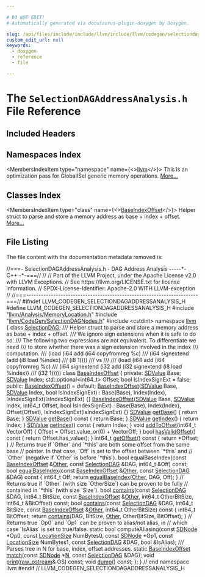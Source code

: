 ```yaml
---

# DO NOT EDIT!
# Automatically generated via docusaurus-plugin-doxygen by Doxygen.

slug: /api/files/include/include/llvm/include/llvm/codegen/selectiondagaddressanalysis-h
custom_edit_url: null
keywords:
  - doxygen
  - reference
  - file

---
```





# The `SelectionDAGAddressAnalysis.h` File Reference

<DoxygenPage pluginConfig={pluginConfig}>



## Included Headers

<IncludesList>
<IncludesListItem
  filePath="llvm/Analysis/MemoryLocation.h"
  permalink="/docs/api/files/include/include/llvm/include/llvm/analysis/memorylocation-h"
  isLocal="true" />
<IncludesListItem
  filePath="llvm/CodeGen/SelectionDAGNodes.h"
  permalink="/docs/api/files/include/include/llvm/include/llvm/codegen/selectiondagnodes-h"
  isLocal="true" />
<IncludesListItem
  filePath="cstdint"
  permalink=""
  isLocal="false" />
</IncludesList>

## Namespaces Index

<MembersIndex>

<MembersIndexItem
  type="namespace"
  name={<><a href="/docs/api/namespaces/llvm">llvm</a></>}>
This is an optimization pass for GlobalISel generic memory operations. <a href="/docs/api/namespaces/llvm/#details">More...</a>
</MembersIndexItem>

</MembersIndex>

## Classes Index

<MembersIndex>

<MembersIndexItem
  type="class"
  name={<><a href="/docs/api/classes/llvm/baseindexoffset">BaseIndexOffset</a></>}>
Helper struct to parse and store a memory address as base + index + offset. <a href="/docs/api/classes/llvm/baseindexoffset/#details">More...</a>
</MembersIndexItem>

</MembersIndex>


## File Listing

The file content with the documentation metadata removed is:

<ProgramListing>

<Link id="l00001" /><CodeLine lineNumber="1"><Highlight kind="comment">//===- SelectionDAGAddressAnalysis.h - DAG Address Analysis -----&#42;- C++ -&#42;-===//</Highlight><Highlight kind="normal"></Highlight></CodeLine>
<Link id="l00002" /><CodeLine lineNumber="2"><Highlight kind="normal"></Highlight><Highlight kind="comment">//</Highlight><Highlight kind="normal"></Highlight></CodeLine>
<Link id="l00003" /><CodeLine lineNumber="3"><Highlight kind="normal"></Highlight><Highlight kind="comment">// Part of the LLVM Project, under the Apache License v2.0 with LLVM Exceptions.</Highlight><Highlight kind="normal"></Highlight></CodeLine>
<Link id="l00004" /><CodeLine lineNumber="4"><Highlight kind="normal"></Highlight><Highlight kind="comment">// See https://llvm.org/LICENSE.txt for license information.</Highlight><Highlight kind="normal"></Highlight></CodeLine>
<Link id="l00005" /><CodeLine lineNumber="5"><Highlight kind="normal"></Highlight><Highlight kind="comment">// SPDX-License-Identifier: Apache-2.0 WITH LLVM-exception</Highlight><Highlight kind="normal"></Highlight></CodeLine>
<Link id="l00006" /><CodeLine lineNumber="6"><Highlight kind="normal"></Highlight><Highlight kind="comment">//</Highlight><Highlight kind="normal"></Highlight></CodeLine>
<Link id="l00007" /><CodeLine lineNumber="7"><Highlight kind="normal"></Highlight><Highlight kind="comment">//===----------------------------------------------------------------------===//</Highlight><Highlight kind="normal"></Highlight></CodeLine>
<Link id="l00008" /><CodeLine lineNumber="8"><Highlight kind="normal"></Highlight></CodeLine>
<Link id="l00009" /><CodeLine lineNumber="9"><Highlight kind="normal"></Highlight><Highlight kind="preprocessor">#ifndef LLVM&#95;CODEGEN&#95;SELECTIONDAGADDRESSANALYSIS&#95;H</Highlight><Highlight kind="normal"></Highlight></CodeLine>
<Link id="l00010" /><CodeLine lineNumber="10"><Highlight kind="normal"></Highlight><Highlight kind="preprocessor">#define LLVM&#95;CODEGEN&#95;SELECTIONDAGADDRESSANALYSIS&#95;H</Highlight><Highlight kind="normal"></Highlight></CodeLine>
<Link id="l00011" /><CodeLine lineNumber="11"><Highlight kind="normal"></Highlight></CodeLine>
<Link id="l00012" /><CodeLine lineNumber="12"><Highlight kind="normal"></Highlight><Highlight kind="preprocessor">#include &quot;<a href="/docs/api/files/include/include/llvm/include/llvm/analysis/memorylocation-h">llvm/Analysis/MemoryLocation.h</a>&quot;</Highlight><Highlight kind="normal"></Highlight></CodeLine>
<Link id="l00013" /><CodeLine lineNumber="13"><Highlight kind="normal"></Highlight><Highlight kind="preprocessor">#include &quot;<a href="/docs/api/files/include/include/llvm/include/llvm/codegen/selectiondagnodes-h">llvm/CodeGen/SelectionDAGNodes.h</a>&quot;</Highlight><Highlight kind="normal"></Highlight></CodeLine>
<Link id="l00014" /><CodeLine lineNumber="14"><Highlight kind="normal"></Highlight><Highlight kind="preprocessor">#include &lt;cstdint&gt;</Highlight><Highlight kind="normal"></Highlight></CodeLine>
<Link id="l00015" /><CodeLine lineNumber="15"><Highlight kind="normal"></Highlight></CodeLine>
<Link id="l00016" /><CodeLine lineNumber="16"><Highlight kind="normal"></Highlight><Highlight kind="keyword">namespace </Highlight><Highlight kind="normal"><a href="/docs/api/namespaces/llvm">llvm</a> &#123;</Highlight></CodeLine>
<Link id="l00017" /><CodeLine lineNumber="17"><Highlight kind="normal"></Highlight></CodeLine>
<Link id="l00018" /><CodeLine lineNumber="18"><Highlight kind="normal"></Highlight><Highlight kind="keyword">class </Highlight><Highlight kind="normal"><a href="/docs/api/classes/llvm/selectiondag">SelectionDAG</a>;</Highlight></CodeLine>
<Link id="l00019" /><CodeLine lineNumber="19"><Highlight kind="normal"></Highlight><Highlight kind="comment"></Highlight></CodeLine>
<Link id="l00020" /><CodeLine lineNumber="20"><Highlight kind="comment">/// Helper struct to parse and store a memory address as base + index + offset.</Highlight></CodeLine>
<Link id="l00021" /><CodeLine lineNumber="21"><Highlight kind="comment">/// We ignore sign extensions when it is safe to do so.</Highlight></CodeLine>
<Link id="l00022" /><CodeLine lineNumber="22"><Highlight kind="comment">/// The following two expressions are not equivalent. To differentiate we need</Highlight></CodeLine>
<Link id="l00023" /><CodeLine lineNumber="23"><Highlight kind="comment">/// to store whether there was a sign extension involved in the index</Highlight></CodeLine>
<Link id="l00024" /><CodeLine lineNumber="24"><Highlight kind="comment">/// computation.</Highlight></CodeLine>
<Link id="l00025" /><CodeLine lineNumber="25"><Highlight kind="comment">///  (load (i64 add (i64 copyfromreg %c)</Highlight></CodeLine>
<Link id="l00026" /><CodeLine lineNumber="26"><Highlight kind="comment">///                 (i64 signextend (add (i8 load %index)</Highlight></CodeLine>
<Link id="l00027" /><CodeLine lineNumber="27"><Highlight kind="comment">///                                      (i8 1))))</Highlight></CodeLine>
<Link id="l00028" /><CodeLine lineNumber="28"><Highlight kind="comment">/// vs</Highlight></CodeLine>
<Link id="l00029" /><CodeLine lineNumber="29"><Highlight kind="comment">///</Highlight></CodeLine>
<Link id="l00030" /><CodeLine lineNumber="30"><Highlight kind="comment">/// (load (i64 add (i64 copyfromreg %c)</Highlight></CodeLine>
<Link id="l00031" /><CodeLine lineNumber="31"><Highlight kind="comment">///                (i64 signextend (i32 add (i32 signextend (i8 load %index))</Highlight></CodeLine>
<Link id="l00032" /><CodeLine lineNumber="32"><Highlight kind="comment">///                                         (i32 1)))))</Highlight><Highlight kind="normal"></Highlight></CodeLine>
<Link id="l00033" /><CodeLine lineNumber="33" lineLink="/docs/api/classes/llvm/baseindexoffset"><Highlight kind="normal"></Highlight><Highlight kind="keyword">class </Highlight><Highlight kind="normal"><a href="/docs/api/classes/llvm/baseindexoffset/#a374faeeff146333ad33a11b1e6b2e1dc">BaseIndexOffset</a> &#123;</Highlight></CodeLine>
<Link id="l00034" /><CodeLine lineNumber="34"><Highlight kind="normal"></Highlight><Highlight kind="keyword">private</Highlight><Highlight kind="normal">:</Highlight></CodeLine>
<Link id="l00035" /><CodeLine lineNumber="35"><Highlight kind="normal">  <a href="/docs/api/classes/llvm/sdvalue">SDValue</a> Base;</Highlight></CodeLine>
<Link id="l00036" /><CodeLine lineNumber="36"><Highlight kind="normal">  <a href="/docs/api/classes/llvm/sdvalue">SDValue</a> Index;</Highlight></CodeLine>
<Link id="l00037" /><CodeLine lineNumber="37"><Highlight kind="normal">  std::optional&lt;int64&#95;t&gt; Offset;</Highlight></CodeLine>
<Link id="l00038" /><CodeLine lineNumber="38"><Highlight kind="normal">  </Highlight><Highlight kind="keywordtype">bool</Highlight><Highlight kind="normal"> IsIndexSignExt = </Highlight><Highlight kind="keyword">false</Highlight><Highlight kind="normal">;</Highlight></CodeLine>
<Link id="l00039" /><CodeLine lineNumber="39"><Highlight kind="normal"></Highlight></CodeLine>
<Link id="l00040" /><CodeLine lineNumber="40"><Highlight kind="normal"></Highlight><Highlight kind="keyword">public</Highlight><Highlight kind="normal">:</Highlight></CodeLine>
<Link id="l00041" /><CodeLine lineNumber="41" lineLink="/docs/api/classes/llvm/baseindexoffset/#a374faeeff146333ad33a11b1e6b2e1dc"><Highlight kind="normal">  <a href="/docs/api/classes/llvm/baseindexoffset/#a374faeeff146333ad33a11b1e6b2e1dc">BaseIndexOffset</a>() = </Highlight><Highlight kind="keywordflow">default</Highlight><Highlight kind="normal">;</Highlight></CodeLine>
<Link id="l00042" /><CodeLine lineNumber="42" lineLink="/docs/api/classes/llvm/baseindexoffset/#aa1d49ec6480b43b8753d1a3c4cc259ca"><Highlight kind="normal">  <a href="/docs/api/classes/llvm/baseindexoffset/#aa1d49ec6480b43b8753d1a3c4cc259ca">BaseIndexOffset</a>(<a href="/docs/api/classes/llvm/sdvalue">SDValue</a> Base, <a href="/docs/api/classes/llvm/sdvalue">SDValue</a> Index, </Highlight><Highlight kind="keywordtype">bool</Highlight><Highlight kind="normal"> IsIndexSignExt)</Highlight></CodeLine>
<Link id="l00043" /><CodeLine lineNumber="43"><Highlight kind="normal">      : Base(Base), Index(Index), IsIndexSignExt(IsIndexSignExt) &#123;&#125;</Highlight></CodeLine>
<Link id="l00044" /><CodeLine lineNumber="44" lineLink="/docs/api/classes/llvm/baseindexoffset/#a6076b6ce277b539ad856543dbe593406"><Highlight kind="normal">  <a href="/docs/api/classes/llvm/baseindexoffset/#a6076b6ce277b539ad856543dbe593406">BaseIndexOffset</a>(<a href="/docs/api/classes/llvm/sdvalue">SDValue</a> Base, <a href="/docs/api/classes/llvm/sdvalue">SDValue</a> Index, int64&#95;t Offset,</Highlight></CodeLine>
<Link id="l00045" /><CodeLine lineNumber="45"><Highlight kind="normal">                  </Highlight><Highlight kind="keywordtype">bool</Highlight><Highlight kind="normal"> IsIndexSignExt)</Highlight></CodeLine>
<Link id="l00046" /><CodeLine lineNumber="46"><Highlight kind="normal">      : Base(Base), Index(Index), Offset(Offset),</Highlight></CodeLine>
<Link id="l00047" /><CodeLine lineNumber="47"><Highlight kind="normal">        IsIndexSignExt(IsIndexSignExt) &#123;&#125;</Highlight></CodeLine>
<Link id="l00048" /><CodeLine lineNumber="48"><Highlight kind="normal"></Highlight></CodeLine>
<Link id="l00049" /><CodeLine lineNumber="49" lineLink="/docs/api/classes/llvm/baseindexoffset/#ac641aa959c35aecaff0c720d2fb02877"><Highlight kind="normal">  <a href="/docs/api/classes/llvm/sdvalue">SDValue</a> <a href="/docs/api/classes/llvm/baseindexoffset/#ac641aa959c35aecaff0c720d2fb02877">getBase</a>() &#123; </Highlight><Highlight kind="keywordflow">return</Highlight><Highlight kind="normal"> Base; &#125;</Highlight></CodeLine>
<Link id="l00050" /><CodeLine lineNumber="50" lineLink="/docs/api/classes/llvm/baseindexoffset/#a8865b611128963efe02bef8f4a249540"><Highlight kind="normal">  <a href="/docs/api/classes/llvm/sdvalue">SDValue</a> <a href="/docs/api/classes/llvm/baseindexoffset/#a8865b611128963efe02bef8f4a249540">getBase</a>()</Highlight><Highlight kind="keyword"> const </Highlight><Highlight kind="normal">&#123; </Highlight><Highlight kind="keywordflow">return</Highlight><Highlight kind="normal"> Base; &#125;</Highlight></CodeLine>
<Link id="l00051" /><CodeLine lineNumber="51" lineLink="/docs/api/classes/llvm/baseindexoffset/#ae855b2f9fb0f1270a7ca4e9d13827bef"><Highlight kind="normal">  <a href="/docs/api/classes/llvm/sdvalue">SDValue</a> <a href="/docs/api/classes/llvm/baseindexoffset/#ae855b2f9fb0f1270a7ca4e9d13827bef">getIndex</a>() &#123; </Highlight><Highlight kind="keywordflow">return</Highlight><Highlight kind="normal"> Index; &#125;</Highlight></CodeLine>
<Link id="l00052" /><CodeLine lineNumber="52" lineLink="/docs/api/classes/llvm/baseindexoffset/#a1caf3cce078c4dc2ba860f6ae28cfd96"><Highlight kind="normal">  <a href="/docs/api/classes/llvm/sdvalue">SDValue</a> <a href="/docs/api/classes/llvm/baseindexoffset/#a1caf3cce078c4dc2ba860f6ae28cfd96">getIndex</a>()</Highlight><Highlight kind="keyword"> const </Highlight><Highlight kind="normal">&#123; </Highlight><Highlight kind="keywordflow">return</Highlight><Highlight kind="normal"> Index; &#125;</Highlight></CodeLine>
<Link id="l00053" /><CodeLine lineNumber="53" lineLink="/docs/api/classes/llvm/baseindexoffset/#a5b8016b83fdc771649be67e32365ed46"><Highlight kind="normal">  </Highlight><Highlight kind="keywordtype">void</Highlight><Highlight kind="normal"> <a href="/docs/api/classes/llvm/baseindexoffset/#a5b8016b83fdc771649be67e32365ed46">addToOffset</a>(int64&#95;t VectorOff) &#123;</Highlight></CodeLine>
<Link id="l00054" /><CodeLine lineNumber="54"><Highlight kind="normal">    Offset = Offset.value&#95;or(0) + VectorOff;</Highlight></CodeLine>
<Link id="l00055" /><CodeLine lineNumber="55"><Highlight kind="normal">  &#125;</Highlight></CodeLine>
<Link id="l00056" /><CodeLine lineNumber="56" lineLink="/docs/api/classes/llvm/baseindexoffset/#a4bf52988309e35f73333eda491038c4c"><Highlight kind="normal">  </Highlight><Highlight kind="keywordtype">bool</Highlight><Highlight kind="normal"> <a href="/docs/api/classes/llvm/baseindexoffset/#a4bf52988309e35f73333eda491038c4c">hasValidOffset</a>()</Highlight><Highlight kind="keyword"> const </Highlight><Highlight kind="normal">&#123; </Highlight><Highlight kind="keywordflow">return</Highlight><Highlight kind="normal"> Offset.has&#95;value(); &#125;</Highlight></CodeLine>
<Link id="l00057" /><CodeLine lineNumber="57" lineLink="/docs/api/classes/llvm/baseindexoffset/#ae4b750e4ebad2069dd456327435d1e41"><Highlight kind="normal">  int64&#95;t <a href="/docs/api/classes/llvm/baseindexoffset/#ae4b750e4ebad2069dd456327435d1e41">getOffset</a>()</Highlight><Highlight kind="keyword"> const </Highlight><Highlight kind="normal">&#123; </Highlight><Highlight kind="keywordflow">return</Highlight><Highlight kind="normal"> &#42;Offset; &#125;</Highlight></CodeLine>
<Link id="l00058" /><CodeLine lineNumber="58"><Highlight kind="normal"></Highlight></CodeLine>
<Link id="l00059" /><CodeLine lineNumber="59"><Highlight kind="normal">  </Highlight><Highlight kind="comment">// Returns true if &#96;Other&#96; and &#96;&#42;this&#96; are both some offset from the same base</Highlight><Highlight kind="normal"></Highlight></CodeLine>
<Link id="l00060" /><CodeLine lineNumber="60"><Highlight kind="normal">  </Highlight><Highlight kind="comment">// pointer. In that case, &#96;Off&#96; is set to the offset between &#96;&#42;this&#96; and</Highlight><Highlight kind="normal"></Highlight></CodeLine>
<Link id="l00061" /><CodeLine lineNumber="61"><Highlight kind="normal">  </Highlight><Highlight kind="comment">// &#96;Other&#96; (negative if &#96;Other&#96; is before &#96;&#42;this&#96;).</Highlight><Highlight kind="normal"></Highlight></CodeLine>
<Link id="l00062" /><CodeLine lineNumber="62"><Highlight kind="normal">  </Highlight><Highlight kind="keywordtype">bool</Highlight><Highlight kind="normal"> equalBaseIndex(</Highlight><Highlight kind="keyword">const</Highlight><Highlight kind="normal"> <a href="/docs/api/classes/llvm/giseladdressing/baseindexoffset">BaseIndexOffset</a> &amp;<a href="/docs/api/namespaces/llvm/#a9eb4f5b98b70ee4fab9614ed58282c1fa6311ae17c1ee52b36e68aaf4ad066387">Other</a>, </Highlight><Highlight kind="keyword">const</Highlight><Highlight kind="normal"> <a href="/docs/api/classes/llvm/selectiondag">SelectionDAG</a> &amp;DAG,</Highlight></CodeLine>
<Link id="l00063" /><CodeLine lineNumber="63"><Highlight kind="normal">                      int64&#95;t &amp;Off) </Highlight><Highlight kind="keyword">const</Highlight><Highlight kind="normal">;</Highlight></CodeLine>
<Link id="l00064" /><CodeLine lineNumber="64"><Highlight kind="normal"></Highlight></CodeLine>
<Link id="l00065" /><CodeLine lineNumber="65" lineLink="/docs/api/classes/llvm/baseindexoffset/#a7d268805c7a41b42d2fc6afa74735e34"><Highlight kind="normal">  </Highlight><Highlight kind="keywordtype">bool</Highlight><Highlight kind="normal"> <a href="/docs/api/classes/llvm/baseindexoffset/#a7d268805c7a41b42d2fc6afa74735e34">equalBaseIndex</a>(</Highlight><Highlight kind="keyword">const</Highlight><Highlight kind="normal"> <a href="/docs/api/classes/llvm/baseindexoffset/#a374faeeff146333ad33a11b1e6b2e1dc">BaseIndexOffset</a> &amp;<a href="/docs/api/namespaces/llvm/#a9eb4f5b98b70ee4fab9614ed58282c1fa6311ae17c1ee52b36e68aaf4ad066387">Other</a>,</Highlight></CodeLine>
<Link id="l00066" /><CodeLine lineNumber="66"><Highlight kind="normal">                      </Highlight><Highlight kind="keyword">const</Highlight><Highlight kind="normal"> <a href="/docs/api/classes/llvm/selectiondag">SelectionDAG</a> &amp;DAG)</Highlight><Highlight kind="keyword"> const </Highlight><Highlight kind="normal">&#123;</Highlight></CodeLine>
<Link id="l00067" /><CodeLine lineNumber="67"><Highlight kind="normal">    int64&#95;t Off;</Highlight></CodeLine>
<Link id="l00068" /><CodeLine lineNumber="68"><Highlight kind="normal">    </Highlight><Highlight kind="keywordflow">return</Highlight><Highlight kind="normal"> <a href="/docs/api/classes/llvm/baseindexoffset/#aef9ef68102c424ca44367d30b16ac65e">equalBaseIndex</a>(<a href="/docs/api/namespaces/llvm/#a9eb4f5b98b70ee4fab9614ed58282c1fa6311ae17c1ee52b36e68aaf4ad066387">Other</a>, DAG, Off);</Highlight></CodeLine>
<Link id="l00069" /><CodeLine lineNumber="69"><Highlight kind="normal">  &#125;</Highlight></CodeLine>
<Link id="l00070" /><CodeLine lineNumber="70"><Highlight kind="normal"></Highlight></CodeLine>
<Link id="l00071" /><CodeLine lineNumber="71"><Highlight kind="normal">  </Highlight><Highlight kind="comment">// Returns true if &#96;Other&#96; (with size &#96;OtherSize&#96;) can be proven to be fully</Highlight><Highlight kind="normal"></Highlight></CodeLine>
<Link id="l00072" /><CodeLine lineNumber="72"><Highlight kind="normal">  </Highlight><Highlight kind="comment">// contained in &#96;&#42;this&#96; (with size &#96;Size&#96;).</Highlight><Highlight kind="normal"></Highlight></CodeLine>
<Link id="l00073" /><CodeLine lineNumber="73"><Highlight kind="normal">  </Highlight><Highlight kind="keywordtype">bool</Highlight><Highlight kind="normal"> <a href="/docs/api/files/lib/lib/sandboxir/value-cpp/#a34433c37334a1cde3d58cde3099257dd">contains</a>(</Highlight><Highlight kind="keyword">const</Highlight><Highlight kind="normal"> <a href="/docs/api/classes/llvm/selectiondag">SelectionDAG</a> &amp;DAG, int64&#95;t BitSize,</Highlight></CodeLine>
<Link id="l00074" /><CodeLine lineNumber="74"><Highlight kind="normal">                </Highlight><Highlight kind="keyword">const</Highlight><Highlight kind="normal"> <a href="/docs/api/classes/llvm/giseladdressing/baseindexoffset">BaseIndexOffset</a> &amp;<a href="/docs/api/namespaces/llvm/#a9eb4f5b98b70ee4fab9614ed58282c1fa6311ae17c1ee52b36e68aaf4ad066387">Other</a>, int64&#95;t OtherBitSize,</Highlight></CodeLine>
<Link id="l00075" /><CodeLine lineNumber="75"><Highlight kind="normal">                int64&#95;t &amp;BitOffset) </Highlight><Highlight kind="keyword">const</Highlight><Highlight kind="normal">;</Highlight></CodeLine>
<Link id="l00076" /><CodeLine lineNumber="76"><Highlight kind="normal"></Highlight></CodeLine>
<Link id="l00077" /><CodeLine lineNumber="77" lineLink="/docs/api/classes/llvm/baseindexoffset/#a898b67642540caffd623ae7b0caf2281"><Highlight kind="normal">  </Highlight><Highlight kind="keywordtype">bool</Highlight><Highlight kind="normal"> <a href="/docs/api/classes/llvm/baseindexoffset/#a898b67642540caffd623ae7b0caf2281">contains</a>(</Highlight><Highlight kind="keyword">const</Highlight><Highlight kind="normal"> <a href="/docs/api/classes/llvm/selectiondag">SelectionDAG</a> &amp;DAG, int64&#95;t BitSize,</Highlight></CodeLine>
<Link id="l00078" /><CodeLine lineNumber="78"><Highlight kind="normal">                </Highlight><Highlight kind="keyword">const</Highlight><Highlight kind="normal"> <a href="/docs/api/classes/llvm/baseindexoffset/#a374faeeff146333ad33a11b1e6b2e1dc">BaseIndexOffset</a> &amp;<a href="/docs/api/namespaces/llvm/#a9eb4f5b98b70ee4fab9614ed58282c1fa6311ae17c1ee52b36e68aaf4ad066387">Other</a>, int64&#95;t OtherBitSize)</Highlight><Highlight kind="keyword"> const </Highlight><Highlight kind="normal">&#123;</Highlight></CodeLine>
<Link id="l00079" /><CodeLine lineNumber="79"><Highlight kind="normal">    int64&#95;t BitOffset;</Highlight></CodeLine>
<Link id="l00080" /><CodeLine lineNumber="80"><Highlight kind="normal">    </Highlight><Highlight kind="keywordflow">return</Highlight><Highlight kind="normal"> <a href="/docs/api/files/lib/lib/sandboxir/value-cpp/#a34433c37334a1cde3d58cde3099257dd">contains</a>(DAG, BitSize, <a href="/docs/api/namespaces/llvm/#a9eb4f5b98b70ee4fab9614ed58282c1fa6311ae17c1ee52b36e68aaf4ad066387">Other</a>, OtherBitSize, BitOffset);</Highlight></CodeLine>
<Link id="l00081" /><CodeLine lineNumber="81"><Highlight kind="normal">  &#125;</Highlight></CodeLine>
<Link id="l00082" /><CodeLine lineNumber="82"><Highlight kind="normal"></Highlight></CodeLine>
<Link id="l00083" /><CodeLine lineNumber="83"><Highlight kind="normal">  </Highlight><Highlight kind="comment">// Returns true &#96;Op0&#96; and &#96;Op1&#96; can be proven to alias/not alias, in</Highlight><Highlight kind="normal"></Highlight></CodeLine>
<Link id="l00084" /><CodeLine lineNumber="84"><Highlight kind="normal">  </Highlight><Highlight kind="comment">// which case &#96;IsAlias&#96; is set to true/false.</Highlight><Highlight kind="normal"></Highlight></CodeLine>
<Link id="l00085" /><CodeLine lineNumber="85"><Highlight kind="normal">  </Highlight><Highlight kind="keyword">static</Highlight><Highlight kind="normal"> </Highlight><Highlight kind="keywordtype">bool</Highlight><Highlight kind="normal"> computeAliasing(</Highlight><Highlight kind="keyword">const</Highlight><Highlight kind="normal"> <a href="/docs/api/classes/llvm/sdnode">SDNode</a> &#42;Op0, </Highlight><Highlight kind="keyword">const</Highlight><Highlight kind="normal"> <a href="/docs/api/classes/llvm/locationsize">LocationSize</a> NumBytes0,</Highlight></CodeLine>
<Link id="l00086" /><CodeLine lineNumber="86"><Highlight kind="normal">                              </Highlight><Highlight kind="keyword">const</Highlight><Highlight kind="normal"> <a href="/docs/api/classes/llvm/sdnode">SDNode</a> &#42;Op1, </Highlight><Highlight kind="keyword">const</Highlight><Highlight kind="normal"> <a href="/docs/api/classes/llvm/locationsize">LocationSize</a> NumBytes1,</Highlight></CodeLine>
<Link id="l00087" /><CodeLine lineNumber="87"><Highlight kind="normal">                              </Highlight><Highlight kind="keyword">const</Highlight><Highlight kind="normal"> <a href="/docs/api/classes/llvm/selectiondag">SelectionDAG</a> &amp;DAG, </Highlight><Highlight kind="keywordtype">bool</Highlight><Highlight kind="normal"> &amp;IsAlias);</Highlight></CodeLine>
<Link id="l00088" /><CodeLine lineNumber="88"><Highlight kind="normal"></Highlight><Highlight kind="comment"></Highlight></CodeLine>
<Link id="l00089" /><CodeLine lineNumber="89"><Highlight kind="comment">  /// Parses tree in N for base, index, offset addresses.</Highlight><Highlight kind="normal"></Highlight></CodeLine>
<Link id="l00090" /><CodeLine lineNumber="90"><Highlight kind="normal">  </Highlight><Highlight kind="keyword">static</Highlight><Highlight kind="normal"> <a href="/docs/api/classes/llvm/giseladdressing/baseindexoffset">BaseIndexOffset</a> <a href="/docs/api/namespaces/llvm/patternmatch/#a25d956d9e0beadd47ce4bc255dfa811d">match</a>(</Highlight><Highlight kind="keyword">const</Highlight><Highlight kind="normal"> <a href="/docs/api/classes/llvm/sdnode">SDNode</a> &#42;<a href="/docs/api/files/lib/lib/support/regcomp-c/#a0240ac851181b84ac374872dc5434ee4">N</a>, </Highlight><Highlight kind="keyword">const</Highlight><Highlight kind="normal"> <a href="/docs/api/classes/llvm/selectiondag">SelectionDAG</a> &amp;DAG);</Highlight></CodeLine>
<Link id="l00091" /><CodeLine lineNumber="91"><Highlight kind="normal"></Highlight></CodeLine>
<Link id="l00092" /><CodeLine lineNumber="92"><Highlight kind="normal">  </Highlight><Highlight kind="keywordtype">void</Highlight><Highlight kind="normal"> <a href="/docs/api/namespaces/llvm/#a50bf746ca1858c0e272e3a802fc27942">print</a>(<a href="/docs/api/classes/llvm/raw-ostream">raw&#95;ostream</a>&amp; OS) </Highlight><Highlight kind="keyword">const</Highlight><Highlight kind="normal">;</Highlight></CodeLine>
<Link id="l00093" /><CodeLine lineNumber="93"><Highlight kind="normal">  </Highlight><Highlight kind="keywordtype">void</Highlight><Highlight kind="normal"> <a href="/docs/api/namespaces/llvm/#a03503773241005f01b090b9862aad304">dump</a>() </Highlight><Highlight kind="keyword">const</Highlight><Highlight kind="normal">;</Highlight></CodeLine>
<Link id="l00094" /><CodeLine lineNumber="94"><Highlight kind="normal">&#125;;</Highlight></CodeLine>
<Link id="l00095" /><CodeLine lineNumber="95"><Highlight kind="normal"></Highlight></CodeLine>
<Link id="l00096" /><CodeLine lineNumber="96"><Highlight kind="normal">&#125; </Highlight><Highlight kind="comment">// end namespace llvm</Highlight><Highlight kind="normal"></Highlight></CodeLine>
<Link id="l00097" /><CodeLine lineNumber="97"><Highlight kind="normal"></Highlight></CodeLine>
<Link id="l00098" /><CodeLine lineNumber="98"><Highlight kind="normal"></Highlight><Highlight kind="preprocessor">#endif </Highlight><Highlight kind="comment">// LLVM&#95;CODEGEN&#95;SELECTIONDAGADDRESSANALYSIS&#95;H</Highlight><Highlight kind="normal"></Highlight></CodeLine>

</ProgramListing>

</DoxygenPage>
